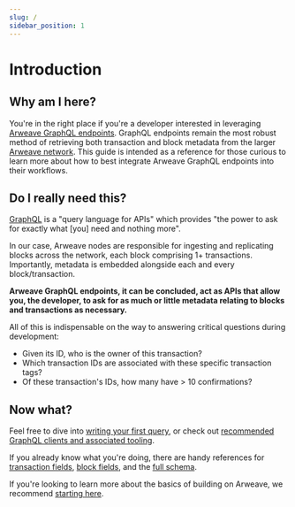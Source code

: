```yaml
---
slug: /
sidebar_position: 1
---
```


# Introduction

## Why am I here?

You're in the right place if you're a developer interested in leveraging [Arweave GraphQL endpoints](reference/endpoints). GraphQL endpoints remain the most robust method of retrieving both transaction and block metadata from the larger [Arweave network](https://arwiki.arweave.dev). This guide is intended as a reference for those curious to learn more about how to best integrate Arweave GraphQL endpoints into their workflows.

## Do I really need this?

[GraphQL](https://graphql.org/learn) is a "query language for APIs" which provides "the power to ask for exactly what [you] need and nothing more".

In our case, Arweave nodes are responsible for ingesting and replicating blocks across the network, each block comprising 1+ transactions. Importantly, metadata is embedded alongside each and every block/transaction.

**Arweave GraphQL endpoints, it can be concluded, act as APIs that allow you, the developer, to ask for as much or little metadata relating to blocks and transactions as necessary.**

All of this is indispensable on the way to answering critical questions during development:
- Given its ID, who is the owner of this transaction?
- Which transaction IDs are associated with these specific transaction tags?
- Of these transaction's IDs, how many have > 10 confirmations?

## Now what?

Feel free to dive into [writing your first query](#), or check out [recommended GraphQL clients and associated tooling](#).

If you already know what you're doing, there are handy references for [transaction fields](#), [block fields](#), and the [full schema](#).

If you're looking to learn more about the basics of building on Arweave, we recommend [starting here](https://arwiki.arweave.dev/#/en/creating-a-dapp-01).


